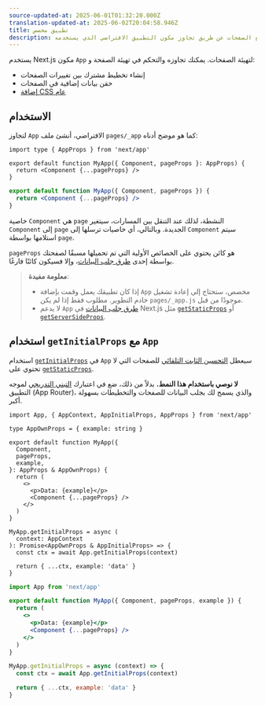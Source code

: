 ```yaml
---
source-updated-at: 2025-06-01T01:32:20.000Z
translation-updated-at: 2025-06-02T20:04:58.946Z
title: تطبيق مخصص
description: التحكم في تهيئة الصفحة وإضافة تخطيط ثابت لجميع الصفحات عن طريق تجاوز مكون التطبيق الافتراضي الذي يستخدمه Next.js.
---
```


يستخدم Next.js مكون `App` لتهيئة الصفحات. يمكنك تجاوزه والتحكم في تهيئة الصفحة و:

- إنشاء تخطيط مشترك بين تغييرات الصفحات
- حقن بيانات إضافية في الصفحات
- [إضافة CSS عام](/docs/app/getting-started/css)

## الاستخدام

لتجاوز `App` الافتراضي، أنشئ ملف `pages/_app` كما هو موضح أدناه:

```tsx filename="pages/_app.tsx" switcher
import type { AppProps } from 'next/app'

export default function MyApp({ Component, pageProps }: AppProps) {
  return <Component {...pageProps} />
}
```

```jsx filename="pages/_app.jsx" switcher
export default function MyApp({ Component, pageProps }) {
  return <Component {...pageProps} />
}
```

خاصية `Component` هي `page` النشطة، لذلك عند التنقل بين المسارات، سيتغير `Component` إلى `page` الجديدة. وبالتالي، أي خاصيات ترسلها إلى `Component` سيتم استلامها بواسطة `page`.

`pageProps` هو كائن يحتوي على الخصائص الأولية التي تم تحميلها مسبقًا لصفحتك بواسطة إحدى [طرق جلب البيانات](/docs/pages/building-your-application/data-fetching)، وإلا فسيكون كائنًا فارغًا.

> **معلومة مفيدة**:
>
> - إذا كان تطبيقك يعمل وقمت بإضافة `App` مخصص، ستحتاج إلى إعادة تشغيل خادم التطوير. مطلوب فقط إذا لم يكن `pages/_app.js` موجودًا من قبل.
> - لا يدعم `App` [طرق جلب البيانات](/docs/pages/building-your-application/data-fetching) في Next.js مثل [`getStaticProps`](/docs/pages/building-your-application/data-fetching/get-static-props) أو [`getServerSideProps`](/docs/pages/building-your-application/data-fetching/get-server-side-props).

## استخدام `getInitialProps` مع `App`

استخدام [`getInitialProps`](/docs/pages/api-reference/functions/get-initial-props) في `App` سيعطل [التحسين الثابت التلقائي](/docs/pages/building-your-application/rendering/automatic-static-optimization) للصفحات التي لا تحتوي على [`getStaticProps`](/docs/pages/building-your-application/data-fetching/get-static-props).

**لا نوصي باستخدام هذا النمط.** بدلاً من ذلك، ضع في اعتبارك [التبني التدريجي](/docs/app/guides/migrating/app-router-migration) لموجه التطبيق (App Router)، والذي يسمح لك بجلب البيانات للصفحات والتخطيطات بسهولة أكبر.

```tsx filename="pages/_app.tsx" switcher
import App, { AppContext, AppInitialProps, AppProps } from 'next/app'

type AppOwnProps = { example: string }

export default function MyApp({
  Component,
  pageProps,
  example,
}: AppProps & AppOwnProps) {
  return (
    <>
      <p>Data: {example}</p>
      <Component {...pageProps} />
    </>
  )
}

MyApp.getInitialProps = async (
  context: AppContext
): Promise<AppOwnProps & AppInitialProps> => {
  const ctx = await App.getInitialProps(context)

  return { ...ctx, example: 'data' }
}
```

```jsx filename="pages/_app.jsx" switcher
import App from 'next/app'

export default function MyApp({ Component, pageProps, example }) {
  return (
    <>
      <p>Data: {example}</p>
      <Component {...pageProps} />
    </>
  )
}

MyApp.getInitialProps = async (context) => {
  const ctx = await App.getInitialProps(context)

  return { ...ctx, example: 'data' }
}
```